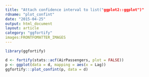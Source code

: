 ```yaml
---
title: "Attach confidence interval to list("ggplot2::ggplot")"
rdname: "plot_confint"
date: "2015-04-25"
output: html_document
layout: article
category: "ggfortify"
images:FRONTFOMATTER_IMAGES
---
```


```r
library(ggfortify)
```

```r
d <- fortify(stats::acf(AirPassengers, plot = FALSE))
p <- ggplot(data = d, mapping = aes(x = Lag))
ggfortify:::plot_confint(p, data = d)



```